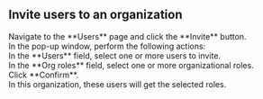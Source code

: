 ## Invite users to an organization <Icon name="xpack"/>

<Steps>

<div>
<Nav name="change-org" />
</div>

<div>
<Nav name="console" />
</div>

<div>
Navigate to the **Users** page and click the **Invite** button.
</div>

<div>
In the pop-up window, perform the following actions:
  <Steps stepLevel="2">
  <div>
  In the **Users** field, select one or more users to invite.
  </div>

  <div>
  In the **Org roles** field, select one or more organizational roles.
  </div>

  <div>
  Click **Confirm**.
  </div>
  </Steps>
</div> 

<div> 
In this organization, these users will get the selected roles.
</div> 

</Steps>
